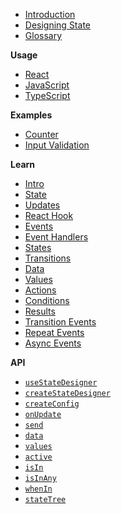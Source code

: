 - [Introduction](/)
- [Designing State](/docs/designing-state)
- [Glossary](/docs/glossary)

**Usage**

- [React](/docs/usage/react)
- [JavaScript](/docs/usage/javascript)
- [TypeScript](/docs/usage/typescript)

**Examples**

- [Counter](/docs/examples/counter)
- [Input Validation](/docs/examples/input-save-cancel)

**Learn**

- [Intro](/docs/learn/intro)
- [State](/docs/learn/state)
- [Updates](/docs/learn/updates)
- [React Hook](/docs/learn/react-hook)
- [Events](/docs/learn/events)
- [Event Handlers](/docs/learn/event-handlers)
- [States](/docs/learn/states)
- [Transitions](/docs/learn/transitions)
- [Data](/docs/learn/data)
- [Values](/docs/learn/values)
- [Actions](/docs/learn/actions)
- [Conditions](/docs/learn/conditions)
- [Results](/docs/learn/results)
- [Transition Events](/docs/learn/transition-events)
- [Repeat Events](/docs/learn/repeat-events)
- [Async Events](/docs/learn/async-events)

**API**

- [`useStateDesigner`](/docs/api/createStateDesigner)
- [`createStateDesigner`](/docs/api/createStateDesigner)
- [`createConfig`](/docs/api/createStateDesigner)
- [`onUpdate`](/docs/api/stateTree)
- [`send`](/docs/api/send)
- [`data`](/docs/api/data)
- [`values`](/docs/api/values)
- [`active`](/docs/api/active)
- [`isIn`](/docs/api/isIn)
- [`isInAny`](/docs/api/isInAny)
- [`whenIn`](/docs/api/whenIn)
- [`stateTree`](/docs/api/stateTree)
